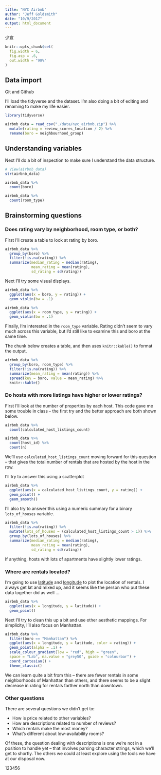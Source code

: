 ```yaml
---
title: "NYC Airbnb"
author: "Jeff Goldsmith"
date: "10/9/2017"
output: html_document
---
```

少宣
```r
knitr::opts_chunk$set(
  fig.width = 6,
  fig.asp = .6,
  out.width = "90%"
)
```

## Data import
Git and Github

I'll load the tidyverse and the dataset. I'm also doing a bit of editing and renaming to make my life easier. 

```r
library(tidyverse)

airbnb_data = read_csv("./data/nyc_airbnb.zip") %>%
  mutate(rating = review_scores_location / 2) %>%
  rename(boro = neighbourhood_group)
```

## Understanding variables

Next I'll do a bit of inspection to make sure I understand the data structure.

```r
# View(airbnb_data)
str(airbnb_data)

airbnb_data %>%
  count(boro)

airbnb_data %>%
  count(room_type)
```

## Brainstorming questions

### Does rating vary by neighborhood, room type, or both?

First I'll create a table to look at rating by boro.

```r
airbnb_data %>%
  group_by(boro) %>% 
  filter(!is.na(rating)) %>%
  summarize(median_rating = median(rating),
            mean_rating = mean(rating),
            sd_rating = sd(rating))
```

Next I'll try some visual displays.

```r
airbnb_data %>%
  ggplot(aes(x = boro, y = rating)) + 
  geom_violin(bw = .1)

airbnb_data %>%
  ggplot(aes(x = room_type, y = rating)) + 
  geom_violin(bw = .1)
```

Finally, I'm interested in the `room_type` variable. Rating didn't seem to vary much across this variable, but I'd still like to examine this and boro at the same time. 

The chunk below creates a table, and then uses `knitr::kable()` to format the output.

```r
airbnb_data %>%
  group_by(boro, room_type) %>% 
  filter(!is.na(rating)) %>%
  summarize(mean_rating = mean(rating)) %>%
  spread(key = boro, value = mean_rating) %>%
  knitr::kable()
```

### Do hosts with more listings have higher or lower ratings?

First I'll look at the number of properties by each host. This code gave me some trouble in class -- the first try and the better approach are both shown below. 

```r
airbnb_data %>% 
  count(calculated_host_listings_count)

airbnb_data %>%
  count(host_id) %>%
  count(n)
```

We'll use `calculated_host_listings_count` moving forward for this question -- that gives the total number of rentals that are hosted by the host in the row. 

I'll try to answer this using a scatterplot

```r
airbnb_data %>% 
  ggplot(aes(x = calculated_host_listings_count, y = rating)) + 
  geom_point() + 
  geom_smooth()   
```

I'll also try to answer this using a numeric summary for a binary `lots_of_houses` variable.

```r
airbnb_data %>%
  filter(!is.na(rating)) %>%
  mutate(lots_of_houses = (calculated_host_listings_count > 1)) %>% 
  group_by(lots_of_houses) %>% 
  summarize(median_rating = median(rating),
            mean_rating = mean(rating),
            sd_rating = sd(rating))
```

If anything, hosts with lots of apartments have slightly lower ratings. 

### Where are rentals located?

I'm going to use [latitude](https://en.wikipedia.org/wiki/Latitude) and [longitude](https://en.wikipedia.org/wiki/Longitude) to plot the location of rentals. I always get lat and mixed up, and it seems like the person who put these data together did as well ...

```r
airbnb_data %>%
  ggplot(aes(x = longitude, y = latitude)) +
  geom_point()
```

Next I'll try to clean this up a bit and use other aesthetic mappings. For simplicity, I'll also focus on Manhattan.

```r
airbnb_data %>%
  filter(boro == "Manhattan") %>% 
  ggplot(aes(x = longitude, y = latitude, color = rating)) +
  geom_point(alpha = .1) + 
  scale_colour_gradient(low = "red", high = "green",
  space = "Lab", na.value = "grey50", guide = "colourbar") +
  coord_cartesian() + 
  theme_classic()
```

We can learn quite a bit from this -- there are fewer rentals in some neighborhoods of Manhattan than others, and there seems to be a slight decrease in rating for rentals farther north than downtown. 

### Other questions

There are several questions we didn't get to: 

* How is price related to other variables?
* How are descriptions related to number of reviews?
* Which rentals make the most money?
* What's different about low-availability rooms?

Of these, the question dealing with descriptions is one we're not in a position to handle yet -- that involves parsing character strings, which we'll get to shortly. The others we could at least explore using the tools we have at our disposal now.

123456
